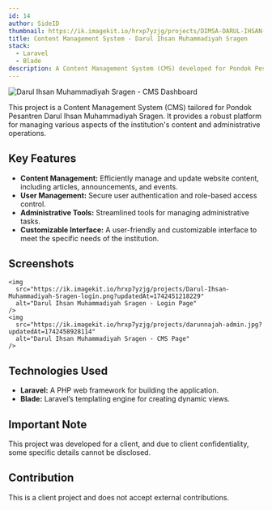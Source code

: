 ```yaml
---
id: 14
author: SideID
thumbnail: https://ik.imagekit.io/hrxp7yzjg/projects/DIMSA-DARUL-IHSAN-MUHAMADIYAH-SRAGEN.png?updatedAt=1742442503853
title: Content Management System - Darul Ihsan Muhammadiyah Sragen
stack:
  - Laravel
  - Blade
description: A Content Management System (CMS) developed for Pondok Pesantren Darul Ihsan Muhammadiyah Sragen, facilitating efficient content management and administrative tasks.
---
```


<img
  src='https://ik.imagekit.io/hrxp7yzjg/projects/DIMSA-DARUL-IHSAN-MUHAMADIYAH-SRAGEN.png?updatedAt=1742442503853'
  alt='Darul Ihsan Muhammadiyah Sragen - CMS Dashboard'
  fetchPriority='high'
/>

This project is a Content Management System (CMS) tailored for Pondok Pesantren Darul Ihsan Muhammadiyah Sragen. It provides a robust platform for managing various aspects of the institution's content and administrative operations.

## Key Features

- **Content Management:** Efficiently manage and update website content, including articles, announcements, and events.
- **User Management:** Secure user authentication and role-based access control.
- **Administrative Tools:** Streamlined tools for managing administrative tasks.
- **Customizable Interface:** A user-friendly and customizable interface to meet the specific needs of the institution.

## Screenshots

    <img
      src="https://ik.imagekit.io/hrxp7yzjg/projects/Darul-Ihsan-Muhammadiyah-Sragen-login.png?updatedAt=1742451218229"
      alt="Darul Ihsan Muhammadiyah Sragen - Login Page"
    />
    <img
      src="https://ik.imagekit.io/hrxp7yzjg/projects/darunnajah-admin.jpg?updatedAt=1742458928114"
      alt="Darul Ihsan Muhammadiyah Sragen - CMS Page"
    />

## Technologies Used

- **Laravel:** A PHP web framework for building the application.
- **Blade:** Laravel’s templating engine for creating dynamic views.

## Important Note

This project was developed for a client, and due to client confidentiality, some specific details cannot be disclosed.

## Contribution

This is a client project and does not accept external contributions.
